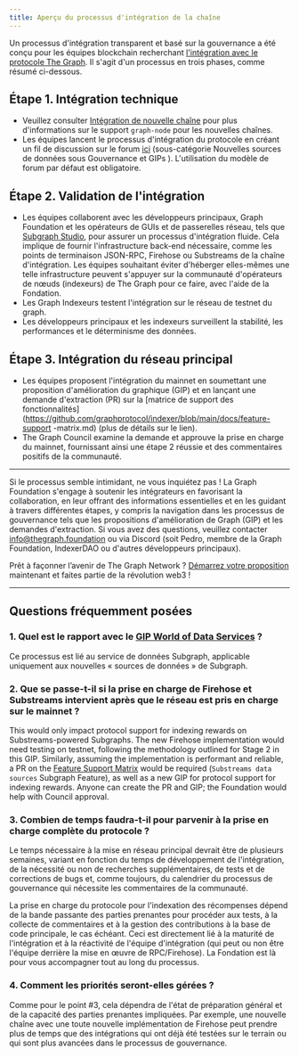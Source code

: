```yaml
---
title: Aperçu du processus d'intégration de la chaîne
---
```


Un processus d'intégration transparent et basé sur la gouvernance a été conçu pour les équipes blockchain recherchant [l'intégration avec le protocole The Graph](https://forum.thegraph.com/t/gip-0057-chain-integration-process/4468). Il s'agit d'un processus en trois phases, comme résumé ci-dessous.

## Étape 1. Intégration technique

- Veuillez consulter [Intégration de nouvelle chaîne](/indexing/new-chain-integration/) pour plus d'informations sur le support `graph-node` pour les nouvelles chaînes.
- Les équipes lancent le processus d'intégration du protocole en créant un fil de discussion sur le forum [ici](https://forum.thegraph.com/c/governance-gips/new-chain-support/71) (sous-catégorie Nouvelles sources de données sous Gouvernance et GIPs ). L'utilisation du modèle de forum par défaut est obligatoire.

## Étape 2. Validation de l'intégration

- Les équipes collaborent avec les développeurs principaux, Graph Foundation et les opérateurs de GUIs et de passerelles réseau, tels que [Subgraph Studio](https://thegraph.com/studio/), pour assurer un processus d'intégration fluide. Cela implique de fournir l'infrastructure back-end nécessaire, comme les points de terminaison JSON-RPC, Firehose ou Substreams de la chaîne d'intégration. Les équipes souhaitant éviter d'héberger elles-mêmes une telle infrastructure peuvent s'appuyer sur la communauté d'opérateurs de nœuds (indexeurs) de The Graph pour ce faire, avec l'aide de la Fondation.
- Les Graph Indexeurs testent l'intégration sur le réseau de testnet du graph.
- Les développeurs principaux et les indexeurs surveillent la stabilité, les performances et le déterminisme des données.

## Étape 3. Intégration du réseau principal

- Les équipes proposent l'intégration du mainnet en soumettant une proposition d'amélioration du graphique (GIP) et en lançant une demande d'extraction (PR) sur la [matrice de support des fonctionnalités](https://github.com/graphprotocol/indexer/blob/main/docs/feature-support -matrix.md) (plus de détails sur le lien).
- The Graph Council examine la demande et approuve la prise en charge du mainnet, fournissant ainsi une étape 2 réussie et des commentaires positifs de la communauté.

---

Si le processus semble intimidant, ne vous inquiétez pas ! La Graph Foundation s'engage à soutenir les intégrateurs en favorisant la collaboration, en leur offrant des informations essentielles et en les guidant à travers différentes étapes, y compris la navigation dans les processus de gouvernance tels que les propositions d'amélioration de Graph (GIP) et les demandes d'extraction. Si vous avez des questions, veuillez contacter [info@thegraph.foundation](mailto:info@thegraph.foundation) ou via Discord (soit Pedro, membre de la Graph Foundation, IndexerDAO ou d'autres développeurs principaux).

Prêt à façonner l’avenir de The Graph Network ? [Démarrez votre proposition](https://github.com/graphprotocol/graph-improvement-proposals/blob/main/gips/0057-chain-integration-process.md) maintenant et faites partie de la révolution web3 !

---

## Questions fréquemment posées

### 1. Quel est le rapport avec le [GIP World of Data Services](https://forum.thegraph.com/t/gip-0042-a-world-of-data-services/3761) ?

Ce processus est lié au service de données Subgraph, applicable uniquement aux nouvelles « sources de données » de Subgraph.

### 2. Que se passe-t-il si la prise en charge de Firehose et Substreams intervient après que le réseau est pris en charge sur le mainnet ?

This would only impact protocol support for indexing rewards on Substreams-powered Subgraphs. The new Firehose implementation would need testing on testnet, following the methodology outlined for Stage 2 in this GIP. Similarly, assuming the implementation is performant and reliable, a PR on the [Feature Support Matrix](https://github.com/graphprotocol/indexer/blob/main/docs/feature-support-matrix.md) would be required (`Substreams data sources` Subgraph Feature), as well as a new GIP for protocol support for indexing rewards. Anyone can create the PR and GIP; the Foundation would help with Council approval.

### 3. Combien de temps faudra-t-il pour parvenir à la prise en charge complète du protocole ?

Le temps nécessaire à la mise en réseau principal devrait être de plusieurs semaines, variant en fonction du temps de développement de l'intégration, de la nécessité ou non de recherches supplémentaires, de tests et de corrections de bugs et, comme toujours, du calendrier du processus de gouvernance qui nécessite les commentaires de la communauté.

La prise en charge du protocole pour l'indexation des récompenses dépend de la bande passante des parties prenantes pour procéder aux tests, à la collecte de commentaires et à la gestion des contributions à la base de code principale, le cas échéant. Ceci est directement lié à la maturité de l'intégration et à la réactivité de l'équipe d'intégration (qui peut ou non être l'équipe derrière la mise en œuvre de RPC/Firehose). La Fondation est là pour vous accompagner tout au long du processus.

### 4. Comment les priorités seront-elles gérées ?

Comme pour le point #3, cela dépendra de l'état de préparation général et de la capacité des parties prenantes impliquées. Par exemple, une nouvelle chaîne avec une toute nouvelle implémentation de Firehose peut prendre plus de temps que des intégrations qui ont déjà été testées sur le terrain ou qui sont plus avancées dans le processus de gouvernance.
